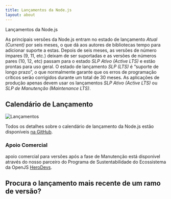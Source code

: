 ```yaml
---
title: Lançamentos da Node.js
layout: about
---
```


Lançamentos da Node.js

As principais versões da Node.js entram no estado de lançamento _Atual (Current)_ por seis meses, o que dá aos autores de bibliotecas tempo para adicionar suporte a estas. Depois de seis meses, as versões de número ímpares (9, 11, etc.) deixam de ser suportadas e as versões de números pares (10, 12, etc) passam para o estado _SLP Ativo (Active LTS)_ e estão prontas para uso geral. O estado de lançamento _SLP (LTS)_ é “suporte de longo prazo”, o que normalmente garante que os erros de programação críticos serão corrigidos durante um total de 30 meses. As aplicações de produção apenas devem usar os lançamentos _SLP Ativo (Active LTS)_ ou _SLP de Manutenção (Maintenance LTS)_.

## Calendário de Lançamento

![Lançamentos](https://raw.githubusercontent.com/nodejs/Release/main/schedule.svg?sanitize=true)

Todos os detalhes sobre o calendário de lançamento da Node.js estão disponíveis [na GitHub](https://github.com/nodejs/release#release-schedule).

### Apoio Comercial

apoio comercial para versões após a fase de Manutenção está disponível através do nosso parceiro do Programa de Sustentabilidade do Ecossistema da OpenJS [HeroDevs](https://herodevs.com/).

## Procura o lançamento mais recente de um ramo de versão?

<DownloadReleasesTable />
